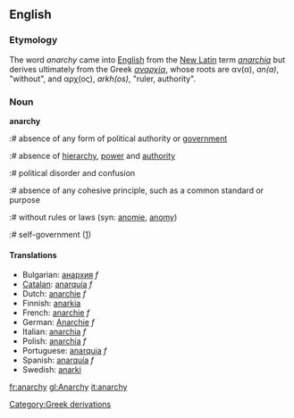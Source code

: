 ==English==
=== Etymology ===
The word ''anarchy'' came into [[English language|English]] from the [[New Latin]] term ''[[anarchia]]'' but derives ultimately from the Greek ''[[αναρχία]]'', whose roots are &alpha;&nu;(&alpha;), ''an(a)'', "without", and &alpha;&rho;&chi;(&omicron;&sigmaf;), ''arkh(os)'', "ruler, authority".

===Noun===
'''anarchy'''

:# absence of any form of political authority or [[government]]
:# absence of [[hierarchy]], [[power]] and [[authority]]
:# political disorder and confusion
:# absence of any cohesive principle, such as a common standard or purpose
:# without rules or laws (syn: [[anomie]], [[anomy]])
:# self-government ([http://www.lewrockwell.com/orig/neill1.html])

====Translations====
*Bulgarian: [[анархия]] ''f'' 
*[[Catalan]]: [[anarquía]] ''f''
*Dutch: [[anarchie]] ''f''
*Finnish: [[anarkia]]
*French: [[anarchie]] ''f''
*German: [[Anarchie]] ''f''
*Italian: [[anarchia]] ''f''
*Polish: [[anarchia]] ''f''
*Portuguese: [[anarquia]] ''f''
*Spanish: [[anarquía]] ''f''
*Swedish: [[anarki]]

[[Category:Greek derivations]]

[[fr:anarchy]]
[[gl:Anarchy]]
[[it:anarchy]]